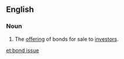 ==English==

===Noun===
{{en-noun|head=[[bond]] [[issue]]}}

# {{context|legal}} The [[offering]] of bonds for sale to [[investors]].

[[et:bond issue]]